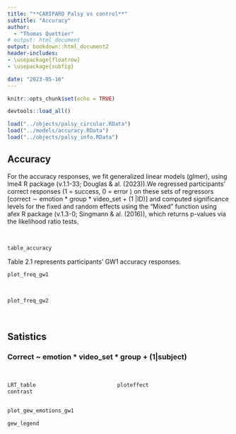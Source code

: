 ```yaml
---
title: "**CARIPARO Palsy vs control**"
subtitle: "Accuracy"
author: 
  - "Thomas Quettier"
# output: html_document
output: bookdown::html_document2
header-includes:
- \usepackage{floatrow}
- \usepackage{subfig}

date: "2023-05-16"
---
```

<style type="text/css">
   .main-container {max-width: 100%;}
   .row {display: flex;}
   .column {flex: 50%;}
</style>

```r
knitr::opts_chunk$set(echo = TRUE)
```

```r
devtools::load_all()
```

```r

load("../objects/palsy_circular.RData")
load("../models/accuracy.RData")
load("../objects/palsy_info.RData")
```

## Accuracy

For the accuracy responses, we fit generalized linear models (glmer),  using lme4 R package (v.1.1-33; Douglas & al. (2023)).We regressed participants’ correct responses (1 = success, 0 = error ) on these sets of regressors [correct ∼ emotion * group * video_set +  (1 |ID)] and computed significance levels for the fixed and random effects using the “Mixed” function using afex R package (v.1.3-0; Singmann & al. (2016)), which returns p-values via the likelihood ratio tests.

<br/>

```r
table_accuracy
```
Table 2.1 represents participants' GW1 accuracy responses. 
<br/>

```r
plot_freq_gw1
```
<br/>

```r
plot_freq_gw2
```
<br/>

## Satistics
\n
### Correct ~ emotion * video_set * group + (1|subject)
\n
<br/>
<div class = "row">
  <div class = "col col-lg-2">
  \n
  </div>
  <div class = "column">
```r

LRT_table
contrast
```
  </div>
  <div class = "column">
```r
ploteffect
```
  </div>
  <div class="col-lg-2">
  </div>
</div>


```r
plot_gew_emotions_gw1


```

```r
gew_legend
```
<br/>